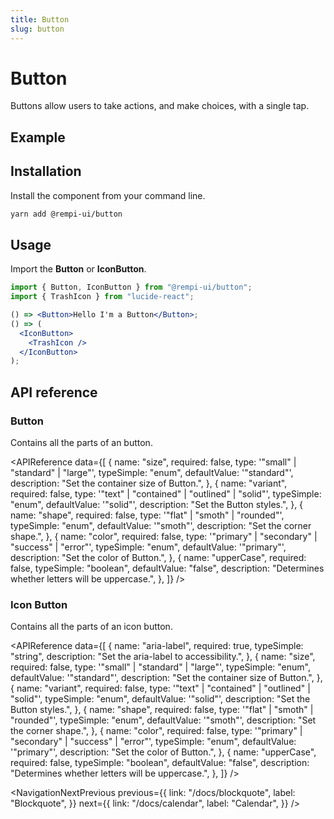 ```yaml
---
title: Button
slug: button
---
```


# Button

<Description>Buttons allow users to take actions, and make choices, with a single tap.</Description>

## Example

<PreviewComponent name="button" />

## Installation

Install the component from your command line.

```bash
yarn add @rempi-ui/button
```

## Usage

Import the <strong>Button</strong> or <strong>IconButton</strong>.

```jsx
import { Button, IconButton } from "@rempi-ui/button";
import { TrashIcon } from "lucide-react";

() => <Button>Hello I'm a Button</Button>;
() => (
  <IconButton>
    <TrashIcon />
  </IconButton>
);
```

## API reference

### Button

Contains all the parts of an button.

<APIReference
  data={[
    {
      name: "size",
      required: false,
      type: '"small" | "standard" | "large"',
      typeSimple: "enum",
      defaultValue: '"standard"',
      description: "Set the container size of Button.",
    },
    {
      name: "variant",
      required: false,
      type: '"text" | "contained" | "outlined" | "solid"',
      typeSimple: "enum",
      defaultValue: '"solid"',
      description: "Set the Button styles.",
    },
    {
      name: "shape",
      required: false,
      type: '"flat" | "smoth" | "rounded"',
      typeSimple: "enum",
      defaultValue: '"smoth"',
      description: "Set the corner shape.",
    },
    {
      name: "color",
      required: false,
      type: '"primary" | "secondary" | "success" | "error"',
      typeSimple: "enum",
      defaultValue: '"primary"',
      description: "Set the color of Button.",
    },
    {
      name: "upperCase",
      required: false,
      typeSimple: "boolean",
      defaultValue: "false",
      description: "Determines whether letters will be uppercase.",
    },
  ]}
/>

### Icon Button

Contains all the parts of an icon button.

<APIReference
  data={[
    {
      name: "aria-label",
      required: true,
      typeSimple: "string",
      description: "Set the aria-label to accessibility.",
    },
    {
      name: "size",
      required: false,
      type: '"small" | "standard" | "large"',
      typeSimple: "enum",
      defaultValue: '"standard"',
      description: "Set the container size of Button.",
    },
    {
      name: "variant",
      required: false,
      type: '"text" | "contained" | "outlined" | "solid"',
      typeSimple: "enum",
      defaultValue: '"solid"',
      description: "Set the Button styles.",
    },
    {
      name: "shape",
      required: false,
      type: '"flat" | "smoth" | "rounded"',
      typeSimple: "enum",
      defaultValue: '"smoth"',
      description: "Set the corner shape.",
    },
    {
      name: "color",
      required: false,
      type: '"primary" | "secondary" | "success" | "error"',
      typeSimple: "enum",
      defaultValue: '"primary"',
      description: "Set the color of Button.",
    },
    {
      name: "upperCase",
      required: false,
      typeSimple: "boolean",
      defaultValue: "false",
      description: "Determines whether letters will be uppercase.",
    },
  ]}
/>

<NavigationNextPrevious
  previous={{
    link: "/docs/blockquote",
    label: "Blockquote",
  }}
  next={{
    link: "/docs/calendar",
    label: "Calendar",
  }}
/>
